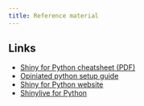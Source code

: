 ```yaml
---
title: Reference material
---
```



## Links

- [Shiny for Python cheatsheet (PDF)](https://rstudio.github.io/cheatsheets/shiny-python.pdf)
- [Opiniated python setup guide](https://chendaniely.github.io/python_setup/)
- [Shiny for Python website](https://shiny.posit.co/py/)
- [Shinylive for Python](https://shinylive.io/py/examples/)
